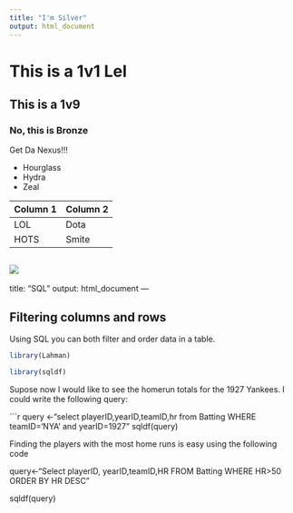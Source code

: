 ```yaml
---
title: "I'm Silver"
output: html_document
---
```


# This is a 1v1 Lel
## This is a 1v9
### No, this is Bronze

Get Da Nexus!!!

* Hourglass
* Hydra
* Zeal

Column 1 | Column 2
-----|-----
LOL | Dota
HOTS | Smite

![](maxresdefault.jpg)
---
title: "SQL"
output: html_document
---

## Filtering columns and rows

Using SQL you can both filter and order data in a table.

```r
library(Lahman)

library(sqldf)
```


Supose now  I would like to see the homerun totals for the 1927 Yankees. I could write the following query:

```r

query <-"select playerID,yearID,teamID,hr from Batting
WHERE teamID='NYA' and yearID=1927"
sqldf(query)

Finding the players with the most home runs is easy using the following code 

query<-"Select playerID, yearID,teamID,HR FROM Batting 
WHERE HR>50
ORDER BY HR DESC"

sqldf(query)

